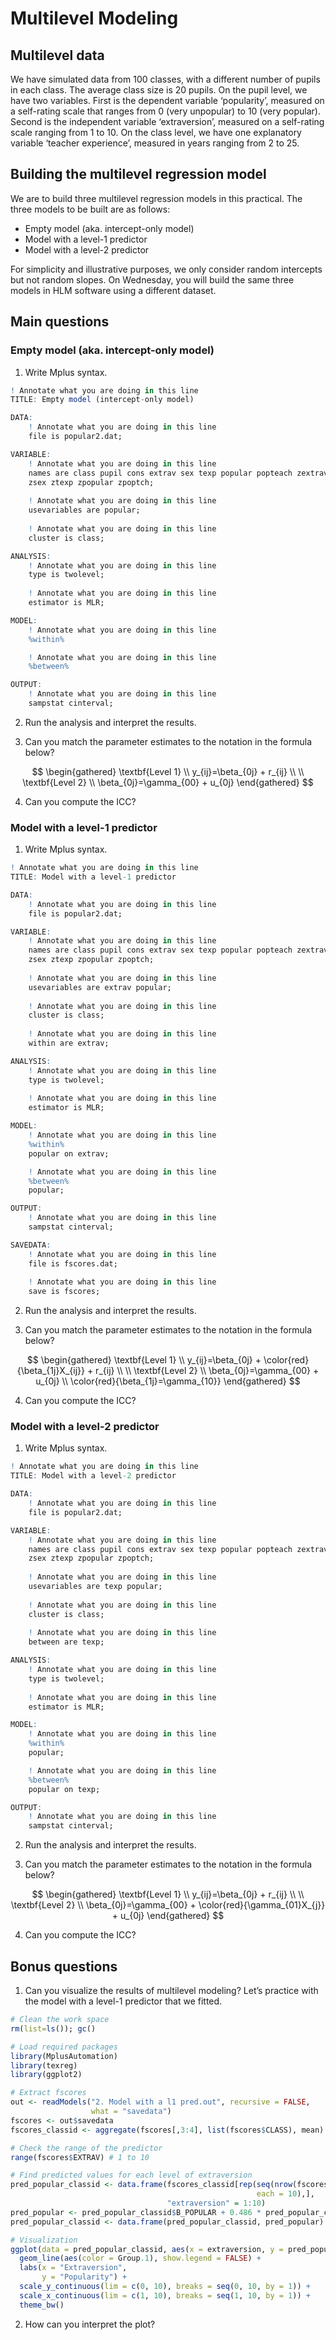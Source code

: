 # Multilevel Modeling

## Multilevel data

We have simulated data from 100 classes, with a different number of pupils in each class. The average class size is 20 pupils. On the pupil level, we have two variables. First is the dependent variable 'popularity', measured on a self-rating scale that ranges from 0 (very unpopular) to 10 (very popular). Second is the independent variable 'extraversion', measured on a self-rating scale ranging from 1 to 10. On the class level, we have one explanatory variable 'teacher experience', measured in years ranging from 2 to 25.

## Building the multilevel regression model

We are to build three multilevel regression models in this practical. The three models to be built are as follows:

- Empty model (aka. intercept-only model)
- Model with a level-1 predictor
- Model with a level-2 predictor

For simplicity and illustrative purposes, we only consider random intercepts but not random slopes. On Wednesday, you will build the same three models in HLM software using a different dataset.

## Main questions

### Empty model (aka. intercept-only model)

1. Write Mplus syntax.

```r
! Annotate what you are doing in this line
TITLE: Empty model (intercept-only model)

DATA:
	! Annotate what you are doing in this line
	file is popular2.dat;

VARIABLE:
	! Annotate what you are doing in this line
	names are class pupil cons extrav sex texp popular popteach zextrav
	zsex ztexp zpopular zpoptch;
	
	! Annotate what you are doing in this line
	usevariables are popular;
	
	! Annotate what you are doing in this line
	cluster is class;

ANALYSIS:
	! Annotate what you are doing in this line
	type is twolevel;
	
	! Annotate what you are doing in this line
	estimator is MLR;

MODEL:
	! Annotate what you are doing in this line
	%within%

	! Annotate what you are doing in this line
	%between%

OUTPUT:
	! Annotate what you are doing in this line
	sampstat cinterval;
```

2. Run the analysis and interpret the results.

3. Can you match the parameter estimates to the notation in the formula below?

$$
\begin{gathered}
\textbf{Level 1} \\ 
y_{ij}=\beta_{0j} + r_{ij} \\ \\
\textbf{Level 2} \\ 
\beta_{0j}=\gamma_{00} + u_{0j}
\end{gathered}
$$

4. Can you compute the ICC?

### Model with a level-1 predictor

1. Write Mplus syntax.

```r
! Annotate what you are doing in this line
TITLE: Model with a level-1 predictor

DATA:
	! Annotate what you are doing in this line
	file is popular2.dat;

VARIABLE:
	! Annotate what you are doing in this line
	names are class pupil cons extrav sex texp popular popteach zextrav
	zsex ztexp zpopular zpoptch;
	
	! Annotate what you are doing in this line
	usevariables are extrav popular;
	
	! Annotate what you are doing in this line
	cluster is class;
	
	! Annotate what you are doing in this line
	within are extrav;

ANALYSIS:
	! Annotate what you are doing in this line
	type is twolevel;
	
	! Annotate what you are doing in this line
	estimator is MLR;

MODEL:
	! Annotate what you are doing in this line
	%within%
	popular on extrav;

	! Annotate what you are doing in this line
	%between%
	popular;

OUTPUT:
	! Annotate what you are doing in this line
	sampstat cinterval;

SAVEDATA:
	! Annotate what you are doing in this line
	file is fscores.dat;
	
	! Annotate what you are doing in this line
	save is fscores;
```

2. Run the analysis and interpret the results.

3. Can you match the parameter estimates to the notation in the formula below?

$$
\begin{gathered}
\textbf{Level 1} \\
y_{ij}=\beta_{0j} + \color{red}{\beta_{1j}X_{ij}} + r_{ij} \\ \\
\textbf{Level 2} \\
\beta_{0j}=\gamma_{00} + u_{0j} \\
\color{red}{\beta_{1j}=\gamma_{10}}
\end{gathered}
$$

4. Can you compute the ICC?

### Model with a level-2 predictor

1. Write Mplus syntax.

```r
! Annotate what you are doing in this line
TITLE: Model with a level-2 predictor

DATA:
	! Annotate what you are doing in this line
	file is popular2.dat;

VARIABLE:
	! Annotate what you are doing in this line
	names are class pupil cons extrav sex texp popular popteach zextrav
	zsex ztexp zpopular zpoptch;
	
	! Annotate what you are doing in this line
	usevariables are texp popular;
	
	! Annotate what you are doing in this line
	cluster is class;
	
	! Annotate what you are doing in this line
	between are texp;

ANALYSIS:
	! Annotate what you are doing in this line
	type is twolevel;
	
	! Annotate what you are doing in this line
	estimator is MLR;

MODEL:
	! Annotate what you are doing in this line
	%within%
	popular;

	! Annotate what you are doing in this line
	%between%
	popular on texp;

OUTPUT:
	! Annotate what you are doing in this line
	sampstat cinterval;
```

2. Run the analysis and interpret the results.

3. Can you match the parameter estimates to the notation in the formula below?

$$
\begin{gathered}
\textbf{Level 1} \\
y_{ij}=\beta_{0j} + r_{ij} \\ \\
\textbf{Level 2} \\
\beta_{0j}=\gamma_{00} + \color{red}{\gamma_{01}X_{j}} + u_{0j}
\end{gathered}
$$

4. Can you compute the ICC?

## Bonus questions

1. Can you visualize the results of multilevel modeling? Let's practice with the model with a level-1 predictor that we fitted.

```r
# Clean the work space
rm(list=ls()); gc()

# Load required packages
library(MplusAutomation)
library(texreg)
library(ggplot2)

# Extract fscores
out <- readModels("2. Model with a l1 pred.out", recursive = FALSE, 
                  what = "savedata")
fscores <- out$savedata
fscores_classid <- aggregate(fscores[,3:4], list(fscores$CLASS), mean)

# Check the range of the predictor
range(fscores$EXTRAV) # 1 to 10

# Find predicted values for each level of extraversion
pred_popular_classid <- data.frame(fscores_classid[rep(seq(nrow(fscores_classid)),
                                                       each = 10),],
                                   "extraversion" = 1:10)
pred_popular <- pred_popular_classid$B_POPULAR + 0.486 * pred_popular_classid$extraversion
pred_popular_classid <- data.frame(pred_popular_classid, pred_popular)

# Visualization
ggplot(data = pred_popular_classid, aes(x = extraversion, y = pred_popular, group = Group.1)) +
  geom_line(aes(color = Group.1), show.legend = FALSE) +
  labs(x = "Extraversion",
       y = "Popularity") +
  scale_y_continuous(lim = c(0, 10), breaks = seq(0, 10, by = 1)) +
  scale_x_continuous(lim = c(1, 10), breaks = seq(1, 10, by = 1)) +
  theme_bw()
```

2. How can you interpret the plot?

